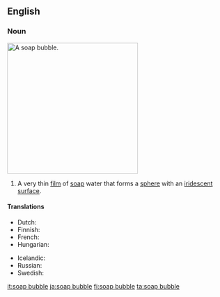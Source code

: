 ==English==

===Noun===
[[Image:Bubble brokenchopstick.jpg|300px|thumb|right|A soap bubble.]]
{{en-noun|sg=[[soap]] [[bubble]]}}

# A very thin [[film]] of [[soap]] water that forms a [[sphere]] with an [[iridescent]] [[surface]].

====Translations====
{{trans-top|a very thin film of soap water that forms a sphere}}
* Dutch: {{t+|nl|zeepbel|c}}
* Finnish: {{t-|fi|saippuakupla}}
* French: {{t+|fr|bulle de savon}}
* Hungarian: {{t+|hu|szappanbuborék}}
{{trans-mid}}
* Icelandic: {{t+|is|sápukúla|f}}
* Russian: {{t|ru|мыльный пузырь|m|tr=mýl'nyj puzýr'|sc=Cyrl}}
* Swedish: {{t-|sv|såpbubbla|c}}
{{trans-bottom}}

[[it:soap bubble]]
[[ja:soap bubble]]
[[fi:soap bubble]]
[[ta:soap bubble]]